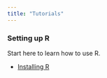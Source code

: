```yaml
---
title: "Tutorials"
---
```


<h3>Setting up R</h3>

Start here to learn how to use R.

-   [Installing R](r_basics.rmd)
